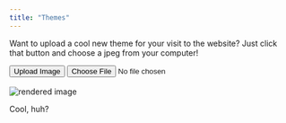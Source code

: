 ```yaml
---
title: "Themes"
---
```


Want to upload a cool new theme for your visit to the website? Just click that button and choose a jpeg from your computer!


```{=html}

<button> Upload Image</button>
<script>
const renderFile = () => {
  const render = document.querySelector('img')
  const file = document.querySelector('input[type=file]').files[0]
  const reader = new FileReader();
  
  
  reader.addEventListener('load' , ()=> {
    render.src = reader.result;
  }, false)

  if(file){
    reader.readAsDataURL(file);
  }
}
</script>
```

```{=html}

<input type = 'file' onchange = 'renderFile()' >
<br>
<br>
<img src = "" alt='rendered image' id='rendered-image'>
<script> "js/customizing_theme.js"</script>

```



Cool, huh?


